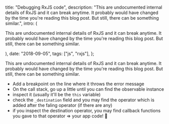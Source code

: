 
  title: "Debugging RxJS code",
  description:
    "This are undocumented internal details of RxJS and it can break anytime. It probably would have changed by the time you're reading this blog post. But still, there can be something similar.",
  intro: (
    <section>
      <p>
        This are undocumented internal details of RxJS and it can break anytime.
        It probably would have changed by the time you're reading this blog
        post. But still, there can be something similar.
      </p>
    </section>
  ),
  date: "2018-09-05",
  tags: ["js", "rxjs"],
};


This are undocumented internal details of RxJS and it can break anytime. It probably would have changed by the time you're reading this blog post. But still, there can be something similar.

- Add a breakpoint on the line where it throws the error message
- On the call stack, go up a little until you can find the observable instance
- inspect it (usually it'll be the `this` variable)
- check the `_destination` field and you may find the operator which is added after the faling operator (if there are any)
- if you inspect the destination operator, you may find callback functions you gave to that operator => your app code! 🙂

